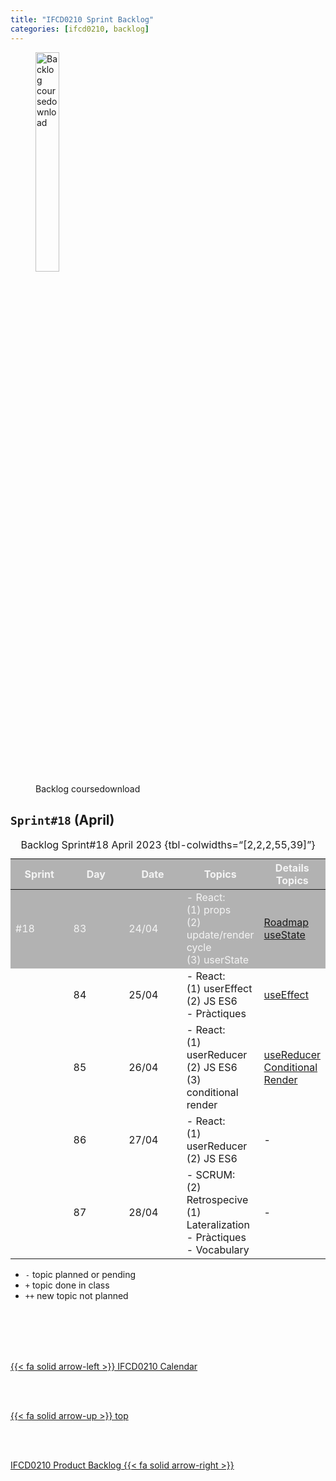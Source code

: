 ```yaml
---
title: "IFCD0210 Sprint Backlog"
categories: [ifcd0210, backlog]
---
```


<style>
tr:nth-child(1) {
  background-color: #b2b2b2!important;
  color: #f4f4f4!important;
}
</style>


![Backlog coursedownload](/images/home/backlog.jpg){width="30%"}

## ``Sprint#18`` (April)

::: {.column-page-right}
| Sprint | Day | Date | Topics |  Details Topics |
| -- | -- | -- | -- | -- |
| #18 | 83 | 24/04 | - React: </br> (1) props </br> (2) update/render cycle </br> (3) userState </br> | [Roadmap](/images/reactjs/roadmap.png){width="20%"} </br> [useState](/reactjs/reactjs-hook-state.qmd) |
|  | 84 | 25/04 | - React: </br> (1) userEffect </br> (2) JS ES6 </br> - Pràctiques </br> | [useEffect](/reactjs/reactjs-hook-effect.qmd) </br> |
|  | 85 | 26/04 | - React: </br> (1) userReducer </br> (2) JS ES6 </br> (3) conditional render | [useReducer](/reactjs/reactjs-hook-reducer.qmd) </br> [Conditional Render](/reactjs/reactjs-app-conditional-render.qmd) |
|  | 86 | 27/04 | - React: </br> (1) userReducer </br> (2) JS ES6 </br> | - |
|  | 87 | 28/04 | - SCRUM: </br> (2) Retrospecive </br>  (1) Lateralization </br> - Pràctiques </br> - Vocabulary </br> | - |
: Backlog Sprint#18 April 2023 {tbl-colwidths="[2,2,2,55,39]"}
:::

::: {.callout-note}
- `-` topic planned or pending
- `+` topic done in class
- `++` new topic not planned
:::



<!--- navLinks -->
<br><br>
<div class=row>
<br>
<div class='column left previous'>
<br>
[{{< fa solid arrow-left >}} IFCD0210 Calendar](/ifcd0210/ifcd0210calendar.qmd)
<br>
</div>
<br>
<div class='column center'>
<br>
[{{< fa solid arrow-up >}} top](#top)
<br>
</div>
<br>
<div class='column right next'>
<br>
[IFCD0210 Product Backlog  {{< fa solid arrow-right >}}](/ifcd0210/ifcd0210backlog-product.qmd)
<br>
</div>
<br>
</div>
